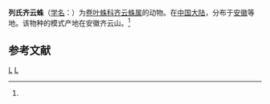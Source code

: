 {{Speciesbox
| taxon = Qiyunia lehtineni
| binomial_authority = (Song et Xu, 1989)<ref name='id14051'>{{cite web| url =http://www.bioinfo.cn/db05/BjdwSpecies.php?action=view&id=14051| title =列氏齐云蛛| work =《中国动物物种编目数据库》| publisher =中国科学院微生物研究所| author =中国科学院动物研究所| accessdate =2009-04-28| deadurl =yes| archiveurl =https://web.archive.org/web/20131203122335/http://www.bioinfo.cn/db05/BjdwSpecies.php?action=view| archivedate =2013-12-03}}</ref>
}}

'''列氏齐云蛛'''（[[学名|学名]]：{{lang|la|''Qiyunia lehtineni''}}）为[[卷叶蛛科|卷叶蛛科]][[齐云蛛属|齐云蛛属]]的动物。在[[中国大陆|中国大陆]]，分布于[[安徽|安徽]]等地。该物种的模式产地在安徽齐云山。<ref name='id14051'/>

== 参考文献 ==
{{reflist}}

{{蜘蛛小作品}}

{{taxonbar}}
[[Category:_1989年描述的动物|L]]
[[Category:齐云蛛属|L]]